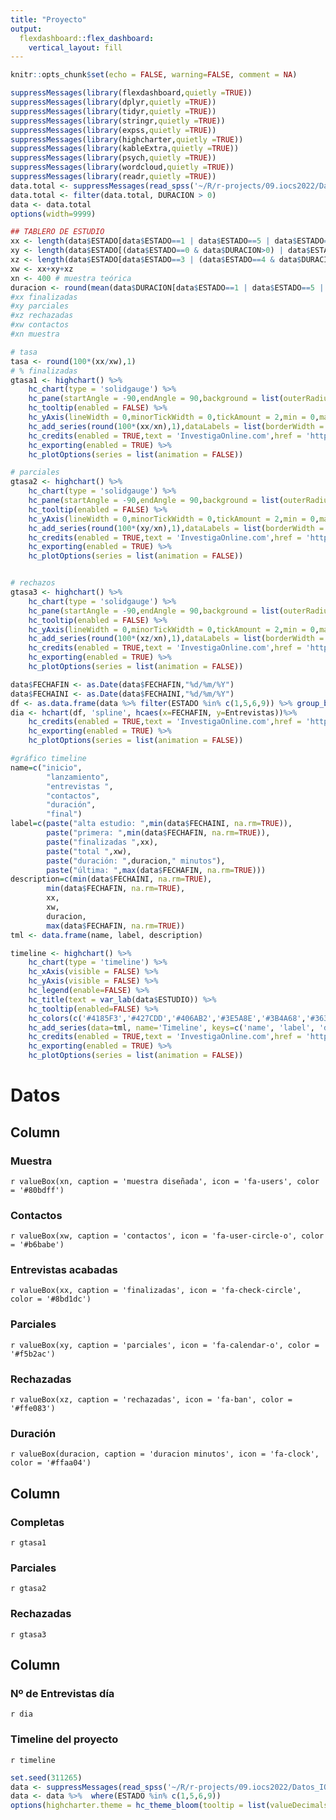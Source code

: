 ```yaml
---
title: "Proyecto"
output: 
  flexdashboard::flex_dashboard:
    vertical_layout: fill
---
```


```r
knitr::opts_chunk$set(echo = FALSE, warning=FALSE, comment = NA)
```


```r
suppressMessages(library(flexdashboard,quietly =TRUE))
suppressMessages(library(dplyr,quietly =TRUE))
suppressMessages(library(tidyr,quietly =TRUE))
suppressMessages(library(stringr,quietly =TRUE))
suppressMessages(library(expss,quietly =TRUE))
suppressMessages(library(highcharter,quietly =TRUE))
suppressMessages(library(kableExtra,quietly =TRUE))
suppressMessages(library(psych,quietly =TRUE))
suppressMessages(library(wordcloud,quietly =TRUE))
suppressMessages(library(readr,quietly =TRUE))
data.total <- suppressMessages(read_spss('~/R/r-projects/09.iocs2022/Datos_IOCS2022.sav'))
data.total <- filter(data.total, DURACION > 0)
data <- data.total
options(width=9999)

## TABLERO DE ESTUDIO
xx <- length(data$ESTADO[data$ESTADO==1 | data$ESTADO==5 | data$ESTADO==6 | data$ESTADO==9]) # finalizadas estados = 1, 5, 6, 9
xy <- length(data$ESTADO[(data$ESTADO==0 & data$DURACION>0) | data$ESTADO==2 ]) # parciales estados = 0, 2
xz <- length(data$ESTADO[data$ESTADO==3 | (data$ESTADO==4 & data$DURACION>0) | data$ESTADO==7 | data$ESTADO==8 | data$ESTADO==10 ]) # rechazadas estados = 3, 4, 7, 8, 10
xw <- xx+xy+xz
xn <- 400 # muestra teórica
duracion <- round(mean(data$DURACION[data$ESTADO==1 | data$ESTADO==5 | data$ESTADO==6 | data$ESTADO==9], na.rm=TRUE)/60,2)
#xx finalizadas
#xy parciales
#xz rechazadas
#xw contactos
#xn muestra

# tasa
tasa <- round(100*(xx/xw),1)
# % finalizadas
gtasa1 <- highchart() %>% 
    hc_chart(type = 'solidgauge') %>%
    hc_pane(startAngle = -90,endAngle = 90,background = list(outerRadius = '100%',innerRadius = '60%',shape = 'arc')) %>%
    hc_tooltip(enabled = FALSE) %>%
    hc_yAxis(lineWidth = 0,minorTickWidth = 0,tickAmount = 2,min = 0,max = 100,labels = list(y = 25)) %>%
    hc_add_series(round(100*(xx/xn),1),dataLabels = list(borderWidth = 0,useHTML = TRUE,style = list(fontSize = '2em'))) %>%
    hc_credits(enabled = TRUE,text = 'InvestigaOnline.com',href = 'https://www.investigaonline.com') %>%
    hc_exporting(enabled = TRUE) %>%
    hc_plotOptions(series = list(animation = FALSE))

# parciales
gtasa2 <- highchart() %>% 
    hc_chart(type = 'solidgauge') %>%
    hc_pane(startAngle = -90,endAngle = 90,background = list(outerRadius = '100%',innerRadius = '60%',shape = 'arc')) %>%
    hc_tooltip(enabled = FALSE) %>%
    hc_yAxis(lineWidth = 0,minorTickWidth = 0,tickAmount = 2,min = 0,max = 100,labels = list(y = 25)) %>%
    hc_add_series(round(100*(xy/xn),1),dataLabels = list(borderWidth = 0,useHTML = TRUE,style = list(fontSize = '2em'))) %>%
    hc_credits(enabled = TRUE,text = 'InvestigaOnline.com',href = 'https://www.investigaonline.com') %>%
    hc_exporting(enabled = TRUE) %>%
    hc_plotOptions(series = list(animation = FALSE))


# rechazos
gtasa3 <- highchart() %>% 
    hc_chart(type = 'solidgauge') %>%
    hc_pane(startAngle = -90,endAngle = 90,background = list(outerRadius = '100%',innerRadius = '60%',shape = 'arc')) %>%
    hc_tooltip(enabled = FALSE) %>%
    hc_yAxis(lineWidth = 0,minorTickWidth = 0,tickAmount = 2,min = 0,max = 100,labels = list(y = 25)) %>%
    hc_add_series(round(100*(xz/xn),1),dataLabels = list(borderWidth = 0,useHTML = TRUE,style = list(fontSize = '2em'))) %>%
    hc_credits(enabled = TRUE,text = 'InvestigaOnline.com',href = 'https://www.investigaonline.com') %>%
    hc_exporting(enabled = TRUE) %>%
    hc_plotOptions(series = list(animation = FALSE))

data$FECHAFIN <- as.Date(data$FECHAFIN,"%d/%m/%Y")
data$FECHAINI <- as.Date(data$FECHAINI,"%d/%m/%Y")
df <- as.data.frame(data %>% filter(ESTADO %in% c(1,5,6,9)) %>% group_by(FECHAFIN) %>% arrange(FECHAFIN) %>% summarise(Entrevistas=n()))
dia <- hchart(df, 'spline', hcaes(x=FECHAFIN, y=Entrevistas))%>%
    hc_credits(enabled = TRUE,text = 'InvestigaOnline.com',href = 'https://www.investigaonline.com') %>%
    hc_exporting(enabled = TRUE) %>%
    hc_plotOptions(series = list(animation = FALSE))

#gráfico timeline
name=c("inicio",
        "lanzamiento",
        "entrevistas ",
        "contactos", 
        "duración", 
        "final")
label=c(paste("alta estudio: ",min(data$FECHAINI, na.rm=TRUE)), 
        paste("primera: ",min(data$FECHAFIN, na.rm=TRUE)), 
        paste("finalizadas ",xx), 
        paste("total ",xw), 
        paste("duración: ",duracion," minutos"), 
        paste("última: ",max(data$FECHAFIN, na.rm=TRUE)))
description=c(min(data$FECHAINI, na.rm=TRUE), 
        min(data$FECHAFIN, na.rm=TRUE), 
        xx, 
        xw, 
        duracion, 
        max(data$FECHAFIN, na.rm=TRUE))
tml <- data.frame(name, label, description)

timeline <- highchart() %>%
    hc_chart(type = 'timeline') %>%
    hc_xAxis(visible = FALSE) %>%
    hc_yAxis(visible = FALSE) %>%
    hc_legend(enable=FALSE) %>%
    hc_title(text = var_lab(data$ESTUDIO)) %>%
    hc_tooltip(enabled=FALSE) %>%
    hc_colors(c('#4185F3','#427CDD','#406AB2','#3E5A8E','#3B4A68','#363C46')) %>%
    hc_add_series(data=tml, name='Timeline', keys=c('name', 'label', 'description'))%>%
    hc_credits(enabled = TRUE,text = 'InvestigaOnline.com',href = 'https://www.investigaonline.com') %>%
    hc_exporting(enabled = TRUE) %>%
    hc_plotOptions(series = list(animation = FALSE))
```

Datos
=====================================

Column
-------------------------------------

### Muestra

`r valueBox(xn, caption = 'muestra diseñada', icon = 'fa-users', color = '#80bdff')`

### Contactos

`r valueBox(xw, caption = 'contactos', icon = 'fa-user-circle-o', color = '#b6babe')`

### Entrevistas acabadas

`r valueBox(xx, caption = 'finalizadas', icon = 'fa-check-circle', color = '#8bd1dc')`

### Parciales

`r valueBox(xy, caption = 'parciales', icon = 'fa-calendar-o', color = '#f5b2ac')`

### Rechazadas

`r valueBox(xz, caption = 'rechazadas', icon = 'fa-ban', color = '#ffe083')`

### Duración

`r valueBox(duracion, caption = 'duracion minutos', icon = 'fa-clock', color = '#ffaa04')`

Column
-------------------------------------

### **Completas**

`r gtasa1`

### **Parciales**  

`r gtasa2`

### **Rechazadas**

`r gtasa3`

Column
------------------------------------

### **Nº de Entrevistas día**

`r dia`

### Timeline del proyecto

`r timeline`

```r
set.seed(311265)
data <- suppressMessages(read_spss('~/R/r-projects/09.iocs2022/Datos_IOCS2022.sav'))
data <- data %>%  where(ESTADO %in% c(1,5,6,9))
options(highcharter.theme = hc_theme_bloom(tooltip = list(valueDecimals = 1)))
```
